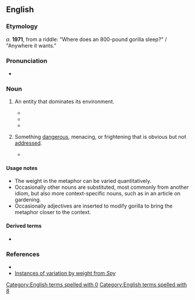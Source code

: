 ==English==

===Etymology===
''a.'' '''1971''', from a riddle: "Where does an 800-pound gorilla sleep?" / "Anywhere it wants."

===Pronunciation===
* {{audio|en|en-au-800-pound gorilla.ogg|Audio (AU)}}

===Noun===
{{en-noun|head=800-[[pound]] [[gorilla]]}}

# {{lb|en|idiomatic}} An entity that dominates its environment.
#* {{quote-web|en|url=http://www.theguardian.com/sport/2014/feb/26/bernie-ecclestone-us-grand-prix-f1-nascar-date-clash|title=Bernie Ecclestone dismisses Nascar objection to US Grand Prix date clash|date=2014-02-26|quotee=Eddie Gossage|work=The Guardian|passage=The thing he unfortunately doesn't recognise is there is an '''800-pound gorilla''' when it comes to major American motor sports. The '''800-pound gorilla''' is Nascar.}}
#* {{quote-journal|en|author=James Poniewozik|title=Trump, 800-Pound Media Gorilla, Pounds His Chest at Reporters|work=The New York Times|date=2016-05-31|url=https://www.nytimes.com/2016/06/01/arts/television/to-understand-trump-and-the-news-media-watch-the-clips-of-harambe-the-gorilla.html|issn=0362-4331|passage=It was poetically fitting. For almost a year, Mr. Trump has been the '''800-pound gorilla''' whose unpredictable rampages have obsessed the news media. Now he was completing the circle by commenting on the 400-pound gorilla who briefly stole the spotlight from him for one holiday weekend.}}
#* {{quote-book|en|title=Data Science at the Command Line|edition=2nd|author=Jeroen Janssens|publisher=O'Reilly|chapter=10|year=2021|isbn=978-1492087915|chapterurl=https://datascienceatthecommandline.com/2e/chapter-10-polyglot-data-science.html|passage=Apache Spark is a cluster-computing framework. It’s the '''800-pound gorilla''' you turn to when it’s impossible to fit your data in memory.}}
# {{lb|en|idiomatic}} Something [[dangerous]], menacing, or frightening that is obvious but not [[address]]ed.
#: {{syn|en|elephant in the room}}
#* {{quote-web|en|url=http://www.theguardian.com/us-news/2018/mar/13/us-healthcare-costs-causes-drug-prices-salaries|title=Sky-high prices of everything make US healthcare the world's most expensive|date=2018-03-13|author=Jessica Glenza|work=The Guardian|passage=However, a co-author of the new study said those arguments ignore the “'''800-pound gorilla'''”: sky-high prices everywhere.}}

====Usage notes====
* The weight in the metaphor can be varied quantitatively.
* Occasionally other nouns are substituted, most commonly {{m|en|elephant}} from another idiom, but also more context-specific nouns, such as {{m|en|rutabaga}} in an article on gardening.
* Occasionally adjectives are inserted to modify gorilla to bring the metaphor closer to the context.

====Derived terms====
* {{l|en|800-pound gorilla in the room}}

===References===
* {{R:OneLook}}
* [http://books.google.com/books?id=yEW9j8omBvUC&pg=PA34&dq=%22pound+gorilla%22&hl=en&ei=CfUeTrK6JuHi0QHywpjUAw&sa=X&oi=book_result&ct=result&resnum=4&ved=0CDgQ6AEwAw#v=onepage&q=%22pound%20gorilla%22&f=false Instances of variation by weight from ''Spy'']

[[Category:English terms spelled with 0]]
[[Category:English terms spelled with 8]]
